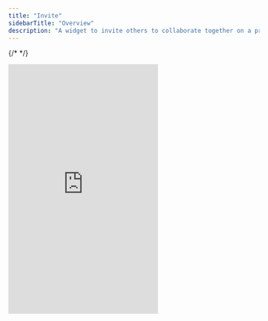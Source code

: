 ```yaml
---
title: "Invite"
sidebarTitle: "Overview"
description: "A widget to invite others to collaborate together on a project"
---
```


{/* <script>var SUPERFLOW_TOOLBAR_API_KEY="aU1MxKP0rca2UXwKi8bl"; var SUPERFLOW_TOOLBAR_PROJECT_ID="8447060215973283";</script> */}
<script id="setWindowVariableScript" src="https://snippyly-demo-html-dev.web.app/set-window-variable.js?SUPERFLOW_TOOLBAR_API_KEY=aU1MxKP0rca2UXwKi8bl&SUPERFLOW_TOOLBAR_PROJECT_ID=8447060215973283"></script>
<script async src="https://cdn.jsdelivr.net/npm/@usesuperflow/toolbar/superflow.min.js"></script>

<Frame>
<iframe
  src="https://snippyly-demo-html-dev.web.app/landing-page-demo.html?feature=user-invite"
  scrolling="no"
  frameborder="0"
  class="w-full"
  height="500px"
></iframe>
</Frame>
